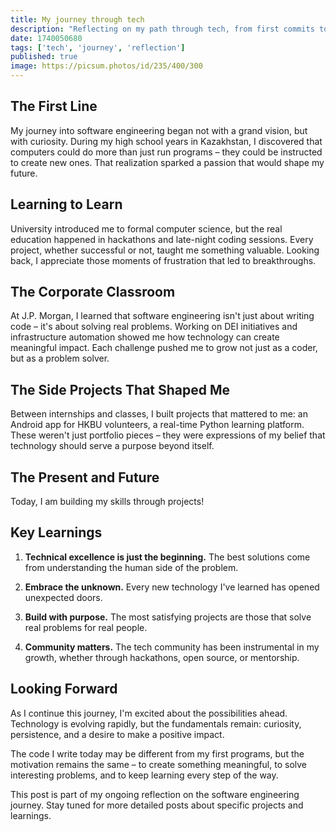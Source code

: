 ```yaml
---
title: My journey through tech
description: "Reflecting on my path through tech, from first commits to building meaningful solutions"
date: 1740050680
tags: ['tech', 'journey', 'reflection']
published: true
image: https://picsum.photos/id/235/400/300
---
```


## The First Line

My journey into software engineering began not with a grand vision, but with curiosity. During my high school years in Kazakhstan, I discovered that computers could do more than just run programs – they could be instructed to create new ones. That realization sparked a passion that would shape my future.

## Learning to Learn

University introduced me to formal computer science, but the real education happened in hackathons and late-night coding sessions. Every project, whether successful or not, taught me something valuable. Looking back, I appreciate those moments of frustration that led to breakthroughs.

## The Corporate Classroom

At J.P. Morgan, I learned that software engineering isn't just about writing code – it's about solving real problems. Working on DEI initiatives and infrastructure automation showed me how technology can create meaningful impact. Each challenge pushed me to grow not just as a coder, but as a problem solver.

## The Side Projects That Shaped Me

Between internships and classes, I built projects that mattered to me: an Android app for HKBU volunteers, a real-time Python learning platform. These weren't just portfolio pieces – they were expressions of my belief that technology should serve a purpose beyond itself.

## The Present and Future

Today, I am building my skills through projects! 

## Key Learnings

1. **Technical excellence is just the beginning.** The best solutions come from understanding the human side of the problem.

2. **Embrace the unknown.** Every new technology I've learned has opened unexpected doors.

3. **Build with purpose.** The most satisfying projects are those that solve real problems for real people.

4. **Community matters.** The tech community has been instrumental in my growth, whether through hackathons, open source, or mentorship.

## Looking Forward

As I continue this journey, I'm excited about the possibilities ahead. Technology is evolving rapidly, but the fundamentals remain: curiosity, persistence, and a desire to make a positive impact.

The code I write today may be different from my first programs, but the motivation remains the same – to create something meaningful, to solve interesting problems, and to keep learning every step of the way.

<Callout type="warning">
This post is part of my ongoing reflection on the software engineering journey. Stay tuned for more detailed posts about specific projects and learnings.
</Callout>